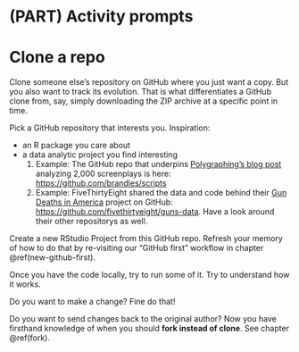 # (PART) Activity prompts {-} 

# Clone a repo {#clone}

Clone someone else's repository on GitHub where you just want a copy. But you also want to track its evolution. That is what differentiates a GitHub clone from, say, simply downloading the ZIP archive at a specific point in time.

Pick a GitHub repository that interests you. Inspiration:

  * an R package you care about
  * a data analytic project you find interesting
    1. Example: The GitHub repo that underpins [Polygraphing's blog post](http://polygraph.cool/films/) analyzing 2,000 screenplays is here: <https://github.com/brandles/scripts>
    2. Example: FiveThirtyEight shared the data and code behind their [Gun Deaths in America](http://fivethirtyeight.com/gun-deaths/) project on GitHub: <https://github.com/fivethirtyeight/guns-data>. Have a look around their other repositorys as well.
    
Create a new RStudio Project from this GitHub repo. Refresh your memory of how to do that by re-visiting our "GitHub first" workflow in chapter \@ref(new-github-first).
    
Once you have the code locally, try to run some of it. Try to understand how it works.

Do you want to make a change? Fine do that!

Do you want to send changes back to the original author? Now you have firsthand knowledge of when you should __fork instead of clone__. See chapter \@ref(fork).
